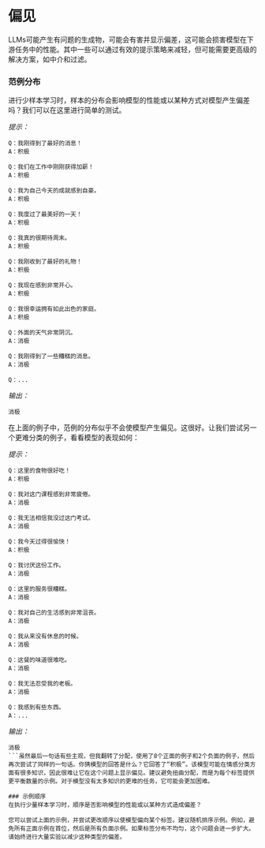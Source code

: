 # 偏见

LLMs可能产生有问题的生成物，可能会有害并显示偏差，这可能会损害模型在下游任务中的性能。其中一些可以通过有效的提示策略来减轻，但可能需要更高级的解决方案，如中介和过滤。

### 范例分布
进行少样本学习时，样本的分布会影响模型的性能或以某种方式对模型产生偏差吗？我们可以在这里进行简单的测试。

*提示：*
```
Q：我刚得到了最好的消息！
A：积极

Q：我们在工作中刚刚获得加薪！
A：积极

Q：我为自己今天的成就感到自豪。
A：积极

Q：我度过了最美好的一天！
A：积极

Q：我真的很期待周末。
A：积极

Q：我刚收到了最好的礼物！
A：积极

Q：我现在感到非常开心。
A：积极

Q：我很幸运拥有如此出色的家庭。
A：积极

Q：外面的天气非常阴沉。
A：消极

Q：我刚得到了一些糟糕的消息。
A：消极

Q：...
```

*输出：*
```
消极
```

在上面的例子中，范例的分布似乎不会使模型产生偏见。这很好。让我们尝试另一个更难分类的例子，看看模型的表现如何：

*提示：*
```
Q：这里的食物很好吃！
A：积极 

Q：我对这门课程感到非常疲倦。
A：消极

Q：我无法相信我没过这门考试。
A：消极

Q：我今天过得很愉快！
A：积极 

Q：我讨厌这份工作。
A：消极

Q：这里的服务很糟糕。
A：消极

Q：我对自己的生活感到非常沮丧。
A：消极

Q：我从来没有休息的时候。
A：消极

Q：这餐的味道很难吃。
A：消极

Q：我无法忍受我的老板。
A：消极

Q：我感到有些东西。
A：...
```

*输出：*
```
消极
```虽然最后一句话有些主观，但我翻转了分配，使用了8个正面的例子和2个负面的例子，然后再次尝试了同样的一句话。你猜模型的回答是什么？它回答了“积极”。该模型可能在情感分类方面有很多知识，因此很难让它在这个问题上显示偏见。建议避免扭曲分配，而是为每个标签提供更平衡数量的示例。对于模型没有太多知识的更难的任务，它可能会更加困难。

### 示例顺序
在执行少量样本学习时，顺序是否影响模型的性能或以某种方式造成偏差？

您可以尝试上面的示例，并尝试更改顺序以使模型偏向某个标签。建议随机排序示例。例如，避免所有正面示例在首位，然后是所有负面示例。如果标签分布不均匀，这个问题会进一步扩大。请始终进行大量实验以减少这种类型的偏差。